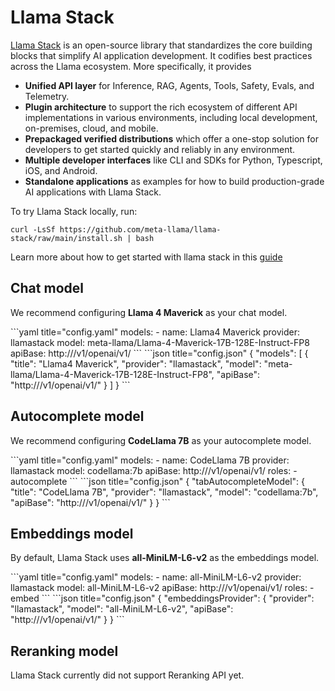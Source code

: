 
# Llama Stack

[Llama Stack](https://llama-stack.readthedocs.io/en/latest/index.html) is an open-source library that standardizes the core building blocks that simplify AI application development. It codifies best practices across the Llama ecosystem. More specifically, it provides

- **Unified API layer** for Inference, RAG, Agents, Tools, Safety, Evals, and Telemetry.
- **Plugin architecture** to support the rich ecosystem of different API implementations in various environments, including local development, on-premises, cloud, and mobile.
- **Prepackaged verified distributions** which offer a one-stop solution for developers to get started quickly and reliably in any environment.
- **Multiple developer interfaces** like CLI and SDKs for Python, Typescript, iOS, and Android.
- **Standalone applications** as examples for how to build production-grade AI applications with Llama Stack.

To try Llama Stack locally, run:

```shell
curl -LsSf https://github.com/meta-llama/llama-stack/raw/main/install.sh | bash
```

Learn more about how to get started with llama stack in this [guide](https://llama-stack.readthedocs.io/en/latest/getting_started/index.html)

## Chat model

We recommend configuring **Llama 4 Maverick** as your chat model.

<Tabs groupId="config-example">
    <TabItem value="yaml" label="YAML">
    ```yaml title="config.yaml"
    models:
      - name: Llama4 Maverick
        provider: llamastack
        model: meta-llama/Llama-4-Maverick-17B-128E-Instruct-FP8
        apiBase: http://<llama stack endpoint>/v1/openai/v1/
    ```
    </TabItem>
    <TabItem value="json" label="JSON">
    ```json title="config.json"
    {
      "models": [
        {
          "title": "Llama4 Maverick",
          "provider": "llamastack",
          "model": "meta-llama/Llama-4-Maverick-17B-128E-Instruct-FP8",
          "apiBase": "http://<llama stack endpoint>/v1/openai/v1/"
        }
      ]
    }
    ```
    </TabItem>
</Tabs>

## Autocomplete model

We recommend configuring **CodeLlama 7B** as your autocomplete model.

<Tabs groupId="config-example">
   <TabItem value="yaml" label="YAML">
   ```yaml title="config.yaml"
   models:
     - name: CodeLlama 7B
       provider: llamastack
       model: codellama:7b
       apiBase: http://<llama stack endpoint>/v1/openai/v1/
       roles:
         - autocomplete
   ```
   </TabItem>
   <TabItem value="json" label="JSON">
   ```json title="config.json"
   {
     "tabAutocompleteModel": {
        "title": "CodeLlama 7B",
        "provider": "llamastack",
        "model": "codellama:7b",
        "apiBase": "http://<llama stack endpoint>/v1/openai/v1/"
     }
   }
   ```
   </TabItem>
</Tabs>

## Embeddings model

By default, Llama Stack uses **all-MiniLM-L6-v2** as the embeddings model.

<Tabs groupId="config-example">
   <TabItem value="yaml" label="YAML">
   ```yaml title="config.yaml"
   models:
     - name: all-MiniLM-L6-v2
       provider: llamastack
       model:  all-MiniLM-L6-v2
       apiBase: http://<llama stack endpoint>/v1/openai/v1/
       roles:
         - embed
   ```
   </TabItem>
   <TabItem value="json" label="JSON">
   ```json title="config.json"
   {
     "embeddingsProvider": {
       "provider": "llamastack",
       "model": "all-MiniLM-L6-v2",
       "apiBase": "http://<llama stack endpoint>/v1/openai/v1/"
     }
   }
   ```
   </TabItem>
</Tabs>

## Reranking model

Llama Stack currently did not support Reranking API yet.
